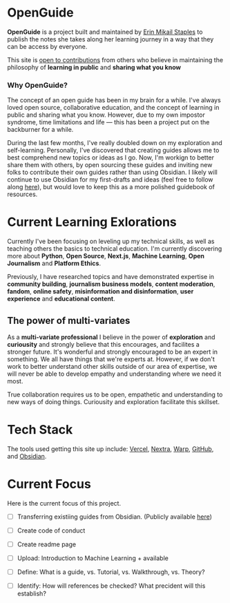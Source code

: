 
# OpenGuide

**OpenGuide** is a project built and maintained by [Erin Mikail Staples](https://erinmikailstaples.com) to publish the notes she takes along her learning journey in a way that they can be access by everyone.

This site is [open to contributions](https://github.com/erinmikailstaples/guidebook) from others who believe in maintaining the philosophy of **learning in public** and **sharing what you know**

### Why OpenGuide?
The concept of an open guide has been in my brain for a while. I've always loved open source, collaborative education, and the concept of learning in public and sharing what you know. However, due to my own impostor syndrome, time limitations and life — this has been a project put on the backburner for a while. 

During the last few months, I've really doubled down on my exploration and self-learning. Personally, I've discovered that creating guides allows me to best comprehend new topics or ideas as I go. Now, I'm workign to better share them with others, by open sourcing these guides and inviting new folks to contribute their own guides rather than using Obsidian.  I likely will continue to use Obsidian for my first-drafts and ideas (feel free to follow along [here](https://publish.obsidian.md/erinmikail)), but would love to keep this as a more polished guidebook of resources.

# Current Learning Exlorations
Currently I've been focusing on leveling up my technical skills, as well as teaching others the basics to technical education. I'm currently discovering more about **Python**, **Open Source**, **Next.js**, **Machine Learning**, **Open Journalism** and **Platform Ethics**.

Previously, I have researched topics and have demonstrated expertise in **community building**, **journalism business models**, **content moderation**, **fandom**, **online safety**, **misinformation and disinformation**, **user experience** and **educational content**.

## The power of multi-variates
As a **multi-variate professional** I believe in the power of **exploration** and **curiousity** and strongly believe that this encourages, and facilites a stronger future. It's wonderful and strongly encouraged to be an expert in something.  We all have things that we're experts at. However, if we don't work to better understand other skills outside of our area of expertise, we will never be able to develop empathy and understanding where we need it most. 

True collaboration requires us to be open, empathetic and understanding to new ways of doing things. Curiousity and exploration facilitate this skillset.

# Tech Stack
The tools used getting this site up include: [Vercel](www.vercel.com), [Nextra](https://nextra.vercel.app/), [Warp](https://warp.dev), [GitHub](https://github.com), and [Obsidian](https://obsidian.md).

# Current Focus
Here is the current focus of this project. 
- [ ] Transferring existiing guides from Obsidian. (Publicly available [here](https://publish.obsidian.md/erinmikail/Home))
- [ ] Create code of conduct
- [ ] Create readme page
- [ ] Upload: Introduction to Machine Learning + available
- [ ] Define: What is a guide, vs. Tutorial, vs. Walkthrough, vs. Theory? 
- [ ] Identify: How will references be checked? What precident will this establish?

